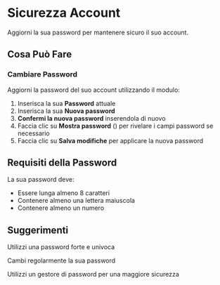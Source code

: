 # Sicurezza Account

Aggiorni la sua password per mantenere sicuro il suo account.

## Cosa Può Fare

### Cambiare Password
Aggiorni la password del suo account utilizzando il modulo:
1. Inserisca la sua **Password** attuale
2. Inserisca la sua **Nuova password**
3. **Confermi la nuova password** inserendola di nuovo
4. Faccia clic su **Mostra password** (<Icon name="Eye" />) per rivelare i campi password se necessario
5. Faccia clic su **Salva modifiche** per applicare la nuova password

## Requisiti della Password

La sua password deve:
- Essere lunga almeno 8 caratteri
- Contenere almeno una lettera maiuscola
- Contenere almeno un numero

## Suggerimenti

<Tip>Utilizzi una password forte e univoca</Tip>

<Tip>Cambi regolarmente la sua password</Tip>

<Tip>Utilizzi un gestore di password per una maggiore sicurezza</Tip>
